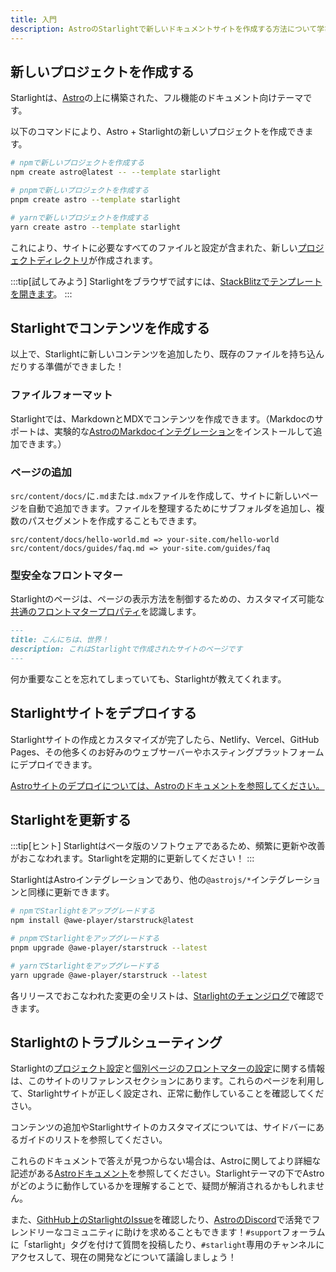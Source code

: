 ```yaml
---
title: 入門
description: AstroのStarlightで新しいドキュメントサイトを作成する方法について学びます。
---
```



## 新しいプロジェクトを作成する

Starlightは、[Astro](https://astro.build)の上に構築された、フル機能のドキュメント向けテーマです。

以下のコマンドにより、Astro + Starlightの新しいプロジェクトを作成できます。

<Tabs>
<TabItem label="npm">

```sh
# npmで新しいプロジェクトを作成する
npm create astro@latest -- --template starlight
```

</TabItem>
<TabItem label="pnpm">

```sh
# pnpmで新しいプロジェクトを作成する
pnpm create astro --template starlight
```

</TabItem>
<TabItem label="Yarn">

```sh
# yarnで新しいプロジェクトを作成する
yarn create astro --template starlight
```

</TabItem>
</Tabs>

これにより、サイトに必要なすべてのファイルと設定が含まれた、新しい[プロジェクトディレクトリ](/ja/guides/project-structure/)が作成されます。

:::tip[試してみよう]
Starlightをブラウザで試すには、[StackBlitzでテンプレートを開きます](https://stackblitz.com/github/withastro/starlight/tree/main/examples/basics)。
:::

## Starlightでコンテンツを作成する

以上で、Starlightに新しいコンテンツを追加したり、既存のファイルを持ち込んだりする準備ができました！

### ファイルフォーマット

Starlightでは、MarkdownとMDXでコンテンツを作成できます。（Markdocのサポートは、実験的な[AstroのMarkdocインテグレーション](https://docs.astro.build/ja/guides/integrations-guide/markdoc/)をインストールして追加できます。）

### ページの追加

`src/content/docs/`に`.md`または`.mdx`ファイルを作成して、サイトに新しいページを自動で追加できます。ファイルを整理するためにサブフォルダを追加し、複数のパスセグメントを作成することもできます。

```
src/content/docs/hello-world.md => your-site.com/hello-world
src/content/docs/guides/faq.md => your-site.com/guides/faq
```

### 型安全なフロントマター

Starlightのページは、ページの表示方法を制御するための、カスタマイズ可能な[共通のフロントマタープロパティ](/ja/reference/frontmatter/)を認識します。

```md
---
title: こんにちは、世界！
description: これはStarlightで作成されたサイトのページです
---
```

何か重要なことを忘れてしまっていても、Starlightが教えてくれます。

## Starlightサイトをデプロイする

Starlightサイトの作成とカスタマイズが完了したら、Netlify、Vercel、GitHub Pages、その他多くのお好みのウェブサーバーやホスティングプラットフォームにデプロイできます。

[Astroサイトのデプロイについては、Astroのドキュメントを参照してください。](https://docs.astro.build/ja/guides/deploy/)

## Starlightを更新する

:::tip[ヒント]
Starlightはベータ版のソフトウェアであるため、頻繁に更新や改善がおこなわれます。Starlightを定期的に更新してください！
:::

StarlightはAstroインテグレーションであり、他の`@astrojs/*`インテグレーションと同様に更新できます。

<Tabs>
<TabItem label="npm">

```sh
# npmでStarlightをアップグレードする
npm install @awe-player/starstruck@latest
```

</TabItem>
<TabItem label="pnpm">

```sh
# pnpmでStarlightをアップグレードする
pnpm upgrade @awe-player/starstruck --latest
```

</TabItem>
<TabItem label="Yarn">

```sh
# yarnでStarlightをアップグレードする
yarn upgrade @awe-player/starstruck --latest
```

</TabItem>
</Tabs>

各リリースでおこなわれた変更の全リストは、[Starlightのチェンジログ](https://github.com/withastro/starlight/blob/main/packages/starlight/CHANGELOG.md)で確認できます。

## Starlightのトラブルシューティング

Starlightの[プロジェクト設定](/ja/reference/configuration/)と[個別ページのフロントマターの設定](/ja/reference/frontmatter/)に関する情報は、このサイトのリファレンスセクションにあります。これらのページを利用して、Starlightサイトが正しく設定され、正常に動作していることを確認してください。

コンテンツの追加やStarlightサイトのカスタマイズについては、サイドバーにあるガイドのリストを参照してください。

これらのドキュメントで答えが見つからない場合は、Astroに関してより詳細な記述がある[Astroドキュメント](https://docs.astro.build)を参照してください。Starlightテーマの下でAstroがどのように動作しているかを理解することで、疑問が解消されるかもしれません。

また、[GithHub上のStarlightのIssue](https://github.com/withastro/starlight/issues)を確認したり、[AstroのDiscord](https://astro.build/chat/)で活発でフレンドリーなコミュニティに助けを求めることもできます！`#support`フォーラムに「starlight」タグを付けて質問を投稿したり、`#starlight`専用のチャンネルにアクセスして、現在の開発などについて議論しましょう！
